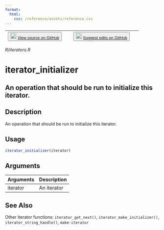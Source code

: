 ```yaml
---
format:
  html:
    css: /reference/assets/reference.css
---
```


| <button class="button"> ![](/reference/assets/GitHub-Mark-32px.png){width="20"} [View source on GitHub](https://github.com/rstudio/tfdatasets//blob/main/R/iterators.R) </button> | <button class="button"> ![](/reference/assets/GitHub-Mark-32px.png){width="20"} [Suggest edits on GitHub](https://github.com/rstudio/tfdatasets//edit/main/R/iterators.R) </button> |
|:------------------------------:|:--------------------------------------:|

*R/iterators.R*

# iterator_initializer

## An operation that should be run to initialize this iterator.

## Description
An operation that should be run to initialize this iterator. 


## Usage
```r
iterator_initializer(iterator) 
```

## Arguments
|Arguments|Description|
|---|---|
| iterator | An iterator |






## See Also
Other iterator functions:  `iterator_get_next()`, `iterator_make_initializer()`, `iterator_string_handle()`, `make-iterator`

